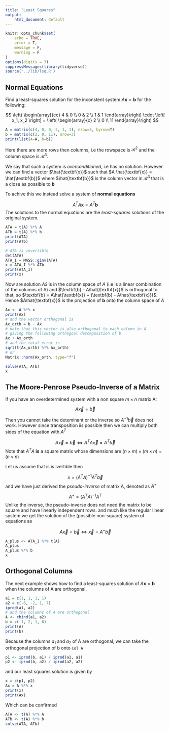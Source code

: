 ```yaml
---
title: "Least Squares"
output:
    html_document: default
---
```



```r
knitr::opts_chunk$set(
    echo = TRUE,
    error = T,
    message = F,
    warning = F
)
options(digits = 3)
suppressMessages(library(tidyverse))
source('../lib/lsq.R')
```


## Normal Equations

Find a least-squares solution for the inconstent system $A \textbf{x} = \textbf{b}$ for the following:

$$
\left(
\begin{array}{cc}
4 & 0 \\
0 & 2 \\
1 & 1
\end{array}\right) \cdot
\left[ x_1, x_2 \right] =
\left(
\begin{array}{c}
2 \\
0 \\
11
\end{array}\right)
$$

```r
A = matrix(c(4, 0, 0, 2, 1, 1), nrow=3, byrow=T)
b = matrix(c(2, 0, 11), nrow=3)
print(list(A=A, b=b))
```
Here there are more rows then columns, i.e the rowspace is $\mathcal{R}^2$ and the column space is $\mathcal{R}^3$.

We say that such a system is *overconditioned*, i.e has no solution. However we can find a vector $\hat{\textbf{x}}$ such that $A \hat{\textbf{x}} = \hat{\textbf{b}}$ where $\hat{\textbf{b}}$ is the column vector in $\mathcal{R}^3$ that is a close as possible to $\textbf{b}$

To achive this we instead solve a system of **normal equations**

$$
A^TA \textbf{x} = A^T \textbf{b}
$$
The solutions to the normal equations are the *least-squares* solutions of the original system.

```r
ATA = t(A) %*% A
ATb = t(A) %*% b
print(ATA)
print(ATb)
```


```r
# ATA is invertible
det(ATA)
ATA_I = MASS::ginv(ATA)
x = ATA_I %*% ATb
print(ATA_I)
print(x)
```

Now are solution $A\hat{x}$ is in the column space of $A$ (i.e is a linear combination of the columns of A) and $\textbf{b} - A\hat{\textbf{x}}$ is orthogonal to that,  so $\textbf{b} = A\hat{\textbf{x}} + (\textbf{b} - A\hat{\textbf{x}})$. Hence $A\hat{\textbf{x}}$ is the projection of $\textbf{b}$ onto the column space of $A$

```r
Ax <- A %*% x
print(Ax)
# and the vector orthogonal is
Ax_orth = b - Ax
# note that this vector is also orthogonal to each column in A
# giving the following orthogoal decomposition of b
Ax + Ax_orth
# and the total error is
sqrt(t(Ax_orth) %*% Ax_orth)
# or
Matrix::norm(Ax_orth, type="f")
```

```r
solve(ATA, ATb)
x
```

## The Moore-Penrose Pseudo-Inverse of a Matrix

If you have an overdetermined system with a non square $m \times n$ matrix A:

$$
A \vec{x} = \vec{b}
$$

Then you cannot take the deteminant or the inverse so $A^{-1} \vec{b}$ does not work. However since transposition iis possible then we can multiply both sides of the equation with $A^T$

$$
A \vec{x} = \vec{b} \Leftrightarrow A^TA \vec{x} = A^T\vec{b}
$$
Note that $A^TA$ **is** a square matrix whose dimensions are $(n \times m )\times (m \times n) = (n \times n)$

Let us assume that is is ivertible then

$$
x = (A^TA)^{-1} A^T\vec{b}
$$
and we have just derived the *pseudo-inverse* of matrix A, denoted as $A^+$

$$
A^+ = (A^TA)^{-1} A^T
$$
Unlike the inverse, the pseudo-inverse does not need the matrix to be square and have linearly independent rows.
and much like the regular linear system we get the solution of the (possible non-square) system of equations as

$$
A\vec{x} = \vec{b} \Leftrightarrow \vec{x} = A^+\vec{b}
$$



```r
A_plus <- ATA_I %*% t(A)
A_plus
A_plus %*% b
x
```


## Orthogonal Columns

The next example shows how to find a least-squares solution of $A \textbf{x} = \textbf{b}$ when the columns of A are orthogonal.

```r
a1 = c(1, 1, 1, 1)
a2 = c(-6, -2, 1, 7)
iprod(a1, a2)
# and the columns of A are orthogonal
A <- cbind(a1, a2)
b = c(-1, 2, 1, 6)
print(A)
print(b)
```

Because the columns $a_1$ and $a_2$ of A are orthogonal, we can take the orthogonal projection of b onto `Col A`

```r
p1 <- iprod(b, a1) / iprod(a1, a1)
p2 <- iprod(b, a2) / iprod(a2, a2)
```

and our least squares solution is given by

```r
x = c(p1, p2)
Ax = A %*% x
print(x)
print(Ax)
```

Which can be confirmed

```r
ATA <- t(A) %*% A
ATb <- t(A) %*% b
solve(ATA, ATb)
```
